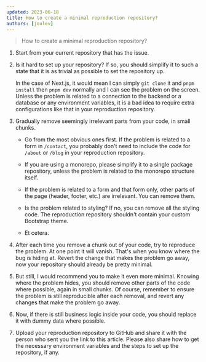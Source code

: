 ```yaml
---
updated: 2023-06-18
title: How to create a minimal reproduction repository?
authors: [joulev]
---
```


> How to create a minimal reproduction repository?

1. Start from your current repository that has the issue.

1. Is it hard to set up your repository? If so, you should simplify it to such a state that it is as
   trivial as possible to set the repository up.

   In the case of Next.js, it would mean I can simply `git clone` it and `pnpm install` then
   `pnpm dev` normally and I can see the problem on the screen. Unless the problem is related to a
   connection to the backend or a database or any environment variables, it is a bad idea to require
   extra configurations like that in your reproduction repository.

1. Gradually remove seemingly irrelevant parts from your code, in small chunks.

   - Go from the most obvious ones first. If the problem is related to a form in `/contact`, you
     probably don't need to include the code for `/about` or `/blog` in your reproduction
     repository.

   - If you are using a monorepo, please simplify it to a single package repository, unless the
     problem is related to the monorepo structure itself.

   - If the problem is related to a form and that form only, other parts of the page (header,
     footer, etc.) are irrelevant. You can remove them.

   - Is the problem related to styling? If no, you can remove all the styling code. The reproduction
     repository shouldn't contain your custom Bootstrap theme.

   - Et cetera.

1. After each time you remove a chunk out of your code, try to reproduce the problem. At one point
   it will vanish. That's when you know where the bug is hiding at. Revert the change that makes the
   problem go away, now your repository should already be pretty minimal.

1. But still, I would recommend you to make it even more minimal. Knowing where the problem hides,
   you should remove other parts of the code where possible, again in small chunks. Of course,
   remember to ensure the problem is still reproducible after each removal, and revert any changes
   that make the problem go away.

1. Now, if there is still business logic inside your code, you should replace it with dummy data
   where possible.

1. Upload your reproduction repository to GitHub and share it with the person who sent you the link
   to this article. Please also share how to get the necessary environment variables and the steps
   to set up the repository, if any.
